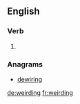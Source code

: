 ==English==

===Verb===
{{head|en}}

# {{present participle of|weird|lang=en}}

===Anagrams===
* [[dewiring#English|dewiring]]

[[de:weirding]]
[[fr:weirding]]